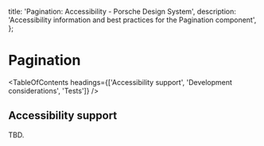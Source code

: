 
  title: 'Pagination: Accessibility - Porsche Design System',
  description: 'Accessibility information and best practices for the Pagination component',
};

# Pagination <ComponentStatus tagName="p-pagination"></ComponentStatus>

<TableOfContents headings={['Accessibility support', 'Development considerations', 'Tests']} />

## Accessibility support

TBD.
